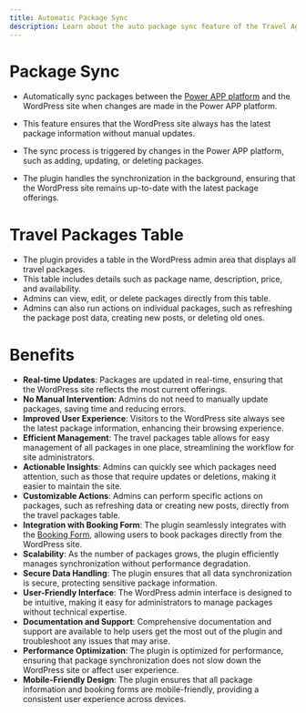 ```yaml
---
title: Automatic Package Sync
description: Learn about the auto package sync feature of the Travel Agent WordPress plugin.
---
```


# Package Sync
- Automatically sync packages between the [Power APP platform](/docs/travel-agent) and the WordPress site when changes are made in the Power APP platform.
- This feature ensures that the WordPress site always has the latest package information without manual updates.

- The sync process is triggered by changes in the Power APP platform, such as adding, updating, or deleting packages.
- The plugin handles the synchronization in the background, ensuring that the WordPress site remains up-to-date with the latest package offerings.

# Travel Packages Table
- The plugin provides a table in the WordPress admin area that displays all travel packages.
- This table includes details such as package name, description, price, and availability.
- Admins can view, edit, or delete packages directly from this table.
- Admins can also run actions on individual packages, such as refreshing the package post data, creating new posts, or deleting old ones.

# Benefits
- **Real-time Updates**: Packages are updated in real-time, ensuring that the WordPress site reflects the most current offerings.
- **No Manual Intervention**: Admins do not need to manually update packages, saving time and reducing errors.
- **Improved User Experience**: Visitors to the WordPress site always see the latest package information, enhancing their browsing experience.
- **Efficient Management**: The travel packages table allows for easy management of all packages in one place, streamlining the workflow for site administrators.
- **Actionable Insights**: Admins can quickly see which packages need attention, such as those that require updates or deletions, making it easier to maintain the site.
- **Customizable Actions**: Admins can perform specific actions on packages, such as refreshing data or creating new posts, directly from the travel packages table.
- **Integration with Booking Form**: The plugin seamlessly integrates with the [Booking Form](/docs/travel-agent-web-bookings), allowing users to book packages directly from the WordPress site.
- **Scalability**: As the number of packages grows, the plugin efficiently manages synchronization without performance degradation.
- **Secure Data Handling**: The plugin ensures that all data synchronization is secure, protecting sensitive package information.
- **User-Friendly Interface**: The WordPress admin interface is designed to be intuitive, making it easy for administrators to manage packages without technical expertise.
- **Documentation and Support**: Comprehensive documentation and support are available to help users get the most out of the plugin and troubleshoot any issues that may arise.
- **Performance Optimization**: The plugin is optimized for performance, ensuring that package synchronization does not slow down the WordPress site or affect user experience.
- **Mobile-Friendly Design**: The plugin ensures that all package information and booking forms are mobile-friendly, providing a consistent user experience across devices.
